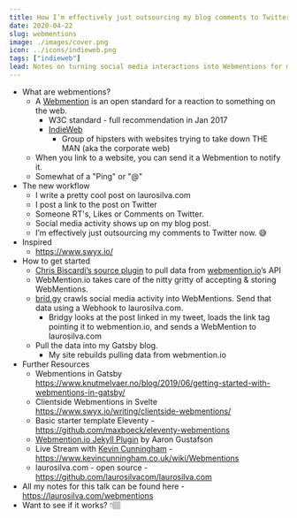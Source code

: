 ```yaml
---
title: How I’m effectively just outsourcing my blog comments to Twitter
date: 2020-04-22
slug: webmentions
image: ./images/cover.png
icon: ../icons/indieweb.png
tags: ["indieweb"]
lead: Notes on turning social media interactions into Webmentions for my digital garden.
---
```


- What are webmentions?
  - A [Webmention](https://indieweb.org/Webmention) is an open standard for a reaction to something on the web.
    - W3C standard - full recommendation in Jan 2017
    - [IndieWeb](https://indieweb.org/)
      - Group of hipsters with websites trying to take down THE MAN (aka the corporate web)
  - When you link to a website, you can send it a Webmention to notify it.
  - Somewhat of a "Ping" or "@"
- The new workflow
  - I write a pretty cool post on laurosilva.com
  - I post a link to the post on Twitter
  - Someone RT's, Likes or Comments on Twitter.
  - Social media activity shows up on my blog post.
  - I’m effectively just outsourcing my comments to Twitter now. 😅
- Inspired
  - https://www.swyx.io/
- How to get started
  - [Chris Biscardi’s source plugin](https://www.christopherbiscardi.com/post/building-gatsby-plugin-webmentions) to pull data from [webmention.io](https://webmention.io/)’s API
  - WebMention.io takes care of the nitty gritty of accepting & storing WebMentions.
  - [brid.gy](https://brid.gy/) crawls social media activity into WebMentions. Send that data using a Webhook to laurosilva.com.
    - Bridgy looks at the post linked in my tweet, loads the link tag pointing it to webmention.io, and sends a WebMention to laurosilva.com
  - Pull the data into my Gatsby blog.
    - My site rebuilds pulling data from webmention.io
- Further Resources
  - Webmentions in Gatsby https://www.knutmelvaer.no/blog/2019/06/getting-started-with-webmentions-in-gatsby/
  - Clientside Webmentions in Svelte https://www.swyx.io/writing/clientside-webmentions/
  - Basic starter template Eleventy - https://github.com/maxboeck/eleventy-webmentions
  - [Webmention.io Jekyll Plugin](https://github.com/aarongustafson/jekyll-webmention_io) by Aaron Gustafson
  - Live Stream with [Kevin Cunningham](https://www.kevincunningham.co.uk/) - https://www.kevincunningham.co.uk/wiki/Webmentions
  - laurosilva.com - open source - https://github.com/laurosilvacom/laurosilva.com
- All my notes for this talk can be found here - https://laurosilva.com/webmentions
- Want to see if it works? 👇🏽
